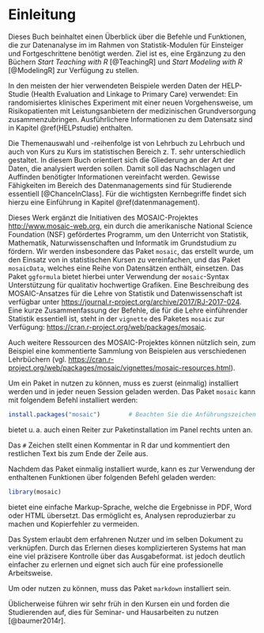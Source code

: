 # Einleitung

Dieses Buch beinhaltet einen Überblick über die Befehle und Funktionen, die zur Datenanalyse im im Rahmen von Statistik-Modulen für Einsteiger und Fortgeschrittene benötigt werden. Ziel ist es, eine Ergänzung zu den Büchern *Start Teaching with R* [@TeachingR] und *Start Modeling with R* [@ModelingR] zur Verfügung zu stellen.

In den meisten der hier verwendeten Beispiele werden Daten der HELP-Studie (Health Evaluation and Linkage to Primary Care) verwendet: Ein randomisiertes klinisches Experiment mit einer neuen Vorgehensweise, um Risikopatienten mit Leistungsanbietern der medizinischen Grundversorgung zusammenzubringen. Ausführlichere Informationen zu dem Datensatz sind in Kapitel \@ref(HELPstudie) enthalten.

Die Themenauswahl und -reihenfolge ist von Lehrbuch zu Lehrbuch und auch von Kurs zu Kurs im statistischen Bereich z. T. sehr unterschiedlich gestaltet. In diesem Buch orientiert sich die Gliederung an der Art der Daten, die analysiert werden sollen. Damit soll das Nachschlagen und Auffinden benötigter Informationen vereinfacht werden. Gewisse Fähigkeiten im Bereich des Datenmanagements sind für Studierende essentiell [@ChanceInClass]. Für die wichtigsten Kernbegriffe findet sich hierzu eine Einführung in Kapitel \@ref(datenmanagement).

Dieses Werk ergänzt die Initiativen des MOSAIC-Projektes [http://www.mosaic-web.org](http://www.mosaic-web.org), ein durch die amerikanische National Science Foundation (NSF) gefördertes Programm, um den Unterricht von Statistik, Mathematik, Naturwissenschaften und Informatik im Grundstudium zu fördern. Wir werden insbesondere das Paket `mosaic`, das erstellt wurde, um den Einsatz von \textsf{R} in statistischen Kursen zu vereinfachen, und das Paket `mosaicData`, welches eine Reihe von Datensätzen enthält, einsetzen. Das Paket `ggformula` bietet hierbei unter Verwendung der `mosaic`-Syntax Unterstützung für qualitativ hochwertige Grafiken. Eine Beschreibung des MOSAIC-Ansatzes für die Lehre von Statistik und Datenwissenschaft ist verfügbar unter [https://journal.r-project.org/archive/2017/RJ-2017-024](https://journal.r-project.org/archive/2017/RJ-2017-024). Eine kurze Zusammenfassung der \textsf{R} Befehle, die für die Lehre einführender Statistik essentiell ist, steht in der `vignette` des Paketes `mosaic` zur Verfügung:
[https://cran.r-project.org/web/packages/mosaic](https://cran.r-project.org/web/packages/mosaic).

Auch weitere Ressourcen des MOSAIC-Projektes können nützlich sein, zum Beispiel eine kommentierte Sammlung von Beispielen aus verschiedenen Lehrbüchern (vgl. [https://cran.r-project.org/web/packages/mosaic/vignettes/mosaic-resources.html](https://cran.r-project.org/web/packages/mosaic/vignettes/mosaic-resources.html)).

\pagebreak
Um ein Paket in \textsf{R} nutzen zu können, muss es zuerst (einmalig) installiert werden und in jeder neuen Session geladen werden. Das Paket `mosaic` kann mit folgendem Befehl installiert werden:

```r
install.packages("mosaic")        # Beachten Sie die Anführungszeichen
```

::: {.note data-latex="{note}"}
\textsf{RStudio} bietet u.&#8239;a. auch einen Reiter zur Paketinstallation im Panel rechts unten an. 
:::

Das `#` Zeichen stellt einen Kommentar in R dar und kommentiert den restlichen Text bis zum Ende der Zeile aus. 

Nachdem das Paket einmalig installiert wurde, kann es zur Verwendung der enthaltenen Funktionen über folgenden Befehl geladen werden:

```r
library(mosaic)
```

\textsc{RMarkdown} bietet eine einfache Markup-Sprache, welche die Ergebnisse in PDF, Word oder HTML übersetzt. Das ermöglicht es, Analysen reproduzierbar zu machen und Kopierfehler zu vermeiden.

::: {.infobox data-latex="{infobox}"}
Das \textsc{knitr/LATEX} System erlaubt dem erfahrenen Nutzer \textsf{R} und \textsc{LaTeX} im selben Dokument zu verknüpfen. Durch das Erlernen dieses komplizierteren Systems hat man eine viel präzisere Kontrolle über das Ausgabeformat. \textsc{RMarkdown} ist jedoch deutlich einfacher zu erlernen und eignet sich auch für eine professionelle Arbeitsweise.
:::

::: {.hinweis data-latex="{hinweise}"}
Um \textsc{Markdown} oder \textsc{knitr/LATEX} nutzen zu können, muss das Paket `markdown` installiert sein.
:::

Üblicherweise führen wir \textsc{RMarkdown} sehr früh in den Kursen ein und forden die Studierenden auf, dies für Seminar- und Hausarbeiten zu nutzen [@baumer2014r].


\index{install.packages()}
\index{Paketinstallation}
\index{knitr}
\index{library()}
\index{Pakete laden}
